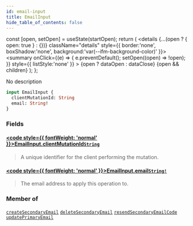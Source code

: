 ```yaml
---
id: email-input
title: EmailInput
hide_table_of_contents: false
---
```







  const [open, setOpen] = useState(startOpen);
  return (
    <details {...(open ? { open: true } : {})} className="details" style={{ border:'none', boxShadow:'none', background:'var(--ifm-background-color)' }}>
      <summary
        onClick={(e) => {
          e.preventDefault();
          setOpen((open) => !open);
        }}
        style={{ listStyle:'none' }}
      >
      {open ? dataOpen : dataClose}
      </summary>
      {open && children}
    </details>
  );
};








No description


```graphql
input EmailInput {
  clientMutationId: String
  email: String!
}
```




### Fields

#### [<code style={{ fontWeight: 'normal' }}>EmailInput.<b>clientMutationId</b></code>](#)<Bullet />[`String`](/gql-api/scalars/string) <Badge class="badge badge--secondary" text="scalar"/> 
> 
> 
> A unique identifier for the client performing the mutation.
> 

#### [<code style={{ fontWeight: 'normal' }}>EmailInput.<b>email</b></code>](#)<Bullet />[`String!`](/gql-api/scalars/string) <Badge class="badge badge--secondary" text="non-null"/> <Badge class="badge badge--secondary" text="scalar"/> 
> 
> 
> The email address to apply this operation to.
> 



### Member of

[`createSecondaryEmail`](/gql-api/mutations/create-secondary-email)  <Badge class="secondary" text="mutation"/><Bullet />[`deleteSecondaryEmail`](/gql-api/mutations/delete-secondary-email)  <Badge class="secondary" text="mutation"/><Bullet />[`resendSecondaryEmailCode`](/gql-api/mutations/resend-secondary-email-code)  <Badge class="secondary" text="mutation"/><Bullet />[`updatePrimaryEmail`](/gql-api/mutations/update-primary-email)  <Badge class="secondary" text="mutation"/>

